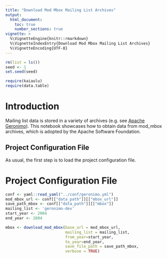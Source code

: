 ```yaml
---
title: "Download Mod Mbox Mailing List Archives"
output: 
  html_document:
    toc: true
    number_sections: true
vignette: >
  %\VignetteEngine{knitr::rmarkdown}
  %\VignetteIndexEntry{Download Mod Mbox Mailing List Archives}
  %\VignetteEncoding{UTF-8}
---
```



```r
rm(list = ls())
seed <- 1
set.seed(seed)
```

```r
require(kaiaulu)
require(data.table)
```

# Introduction

Mailing list data is stored in a variety of archives (e.g. see [Apache Geronimo](https://geronimo.apache.org/mailing-lists.html)). This notebook showcases how to obtain data from mod_mbox archives, which is adopted by the Apache Software Foundation.

## Project Configuration File 

As usual, the first step is to load the project configuration file. 

# Project Configuration File

```r
conf <- yaml::read_yaml("../conf/geronimo.yml")
mod_mbox_url <- conf[["data_path"]][["mbox_url"]]
save_path_mbox <- conf[["data_path"]][["mbox"]]
mailing_list <- 'geronimo-dev'
start_year <- 2004
end_year <- 2004
```

```r
mbox <- download_mod_mbox(base_url = mod_mbox_url, 
                          mailing_list = mailing_list,
                          from_year=start_year,
                          to_year=end_year,
                          save_file_path = save_path_mbox,
                          verbose = TRUE)
```

